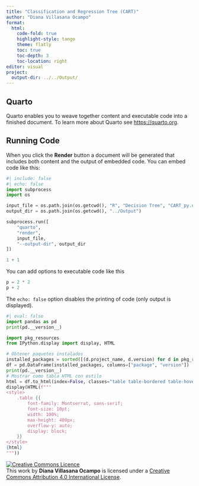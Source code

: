 ```yaml
---
title: "Classification and Regression Tree (CART)"
author: "Diana Villasana Ocampo"
format:
  html:
    code-fold: true
    highlight-style: tango
    theme: flatly
    toc: true
    toc-depth: 3
    toc-location: right
editor: visual
project:
  output-dir: ../../Output/
---
```


## Quarto

Quarto enables you to weave together content and executable code into a finished document. To learn more about Quarto see <https://quarto.org>.

## Running Code

When you click the **Render** button a document will be generated that includes both content and the output of embedded code. You can embed code like this:

```python
#| include: false
#| echo: false
import subprocess
import os

input_file = os.path.join(os.getcwd(), "R", "Decision Tree", "CART_py.qmd")
output_dir = os.path.join(os.getcwd(), "../Output")

subprocess.run([
    "quarto",
    "render",
    input_file,
    "--output-dir", output_dir
])
```

```python
1 + 1
```

You can add options to executable code like this

```python
p = 2 * 2
p + 2
```

The `echo: false` option disables the printing of code (only output is displayed).

```python
#| eval: false
import pandas as pd
print(pd.__version__)

import pkg_resources
from IPython.display import display, HTML

# Obtener paquetes instalados
installed_packages = sorted([(d.project_name, d.version) for d in pkg_resources.working_set])
df = pd.DataFrame(installed_packages, columns=["package", "version"])
print(pd.__version__)
# Mostrar como tabla HTML con estilo
html = df.to_html(index=False, classes="table table-bordered table-hover table-condensed", escape=False)
display(HTML(f"""
<style>
    .table {{
        font-family: Montserrat, sans-serif;
        font-size: 10pt;
        width: 100%;
        max-height: 400px;
        overflow-y: auto;
        display: block;
    }}
</style>
{html}
"""))
```


<a rel="license" href="http://creativecommons.org/licenses/by/4.0/"><img src="https://i.creativecommons.org/l/by/4.0/88x31.png" alt="Creative Commons Licence" style="border-width:0"/></a><br />This work by [**Diana Villasana Ocampo**]{xmlns:cc="http://creativecommons.org/ns#" property="cc:attributionName"} is licensed under a <a rel="license" href="http://creativecommons.org/licenses/by/4.0/">Creative Commons Attribution 4.0 International License</a>.
